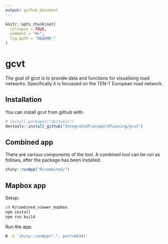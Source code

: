 ```yaml
---
output: github_document
---
```


<!-- README.md is generated from README.Rmd. Please edit that file -->
<!-- Generate with R -e 'rmarkdown::render("README.Rmd")' -->

```r
knitr::opts_chunk$set(
  collapse = TRUE,
  comment = "#>",
  fig.path = "README-"
)
```

# gcvt

The goal of gcvt is to provide data and functions for visualising
    road networks. Specifically it is focussed on the TEN-T European
    road network.

## Installation

You can install gcvt from github with:

```r
# install.packages("devtools")
devtools::install_github("IntegratedTransportPlanning/gcvt")
```

## Combined app

There are various components of the tool.
A combined tool can be run as follows, after the package has been installed:

```r
shiny::runApp("R/combined/")
```

## Mapbox app

Setup:

```sh
cd R/combined_viewer_mapbox
npm install
npm run build
```

Run the app:

```sh
R -e 'shiny::runApp(".", port=6619)'
```
